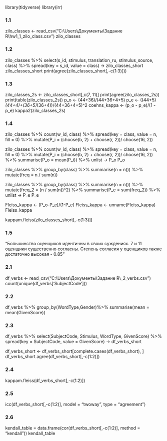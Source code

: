 library(tidyverse)
library(irr)


### 1.1
zilo_classes <- read_csv("C:\\Users\\Документы\\Задание R\\hw1_1_zilo_class.csv")
zilo_classes


### 1.2
zilo_classes %>% 
     select(s_id, stimulus, translation_ru, stimulus_source, class) %>% 
     spread(key = s_id, value = class) ->
     zilo_classes_short
zilo_classes_short
print(agree(zilo_classes_short[,-c(1:3)]))


### 1.3
zilo_classes_2s <- zilo_classes_short[,c(7, 11)]
print(agree(zilo_classes_2s))
print(table(zilo_classes_2s))
p_o <- (44+36)/(44+36+4+5)
p_e <- ((44+5)*(44+4)+(36+5)*(36+4))/(44+36+4+5)^2
coehns_kappa <- (p_o - p_e)/(1 - p_e)
kappa2(zilo_classes_2s)


### 1.4
zilo_classes %>% 
  count(w_id, class) %>% 
  spread(key = class, value = n, fill = 0) %>% 
  mutate(P_i = (choose(b, 2) + choose(r, 2))/ choose(16, 2))
  
zilo_classes %>% 
  count(w_id, class) %>% 
  spread(key = class, value = n, fill = 0) %>% 
  mutate(P_i = (choose(b, 2) + choose(r, 2))/ choose(16, 2)) %>% 
  summarise(P_o = mean(P_i)) %>% 
  unlist ->
  P_o
P_o
  
zilo_classes %>% 
  group_by(class) %>% 
  summarise(n = n()) %>% 
  mutate(freq = n / sum(n))
  
zilo_classes %>% 
  group_by(class) %>% 
  summarise(n = n()) %>% 
  mutate(freq_2 = (n / sum(n))^2) %>% 
  summarise(P_e = sum(freq_2)) %>% 
  unlist ->
  P_e
P_e

Fleiss_kappa <- (P_o-P_e)/(1-P_e)
Fleiss_kappa <- unname(Fleiss_kappa)
Fleiss_kappa

kappam.fleiss(zilo_classes_short[,-c(1:3)])


### 1.5
"Большинство оценщиков идентичны в своих суждениях. 7 и 11 оценщики существенно согласны. Степень согласия у оценщиков также достаточно высокая - 0.85"


### 2.1
df_verbs <- read_csv("C:\\Users\\Документы\\Задание R\\\hw1_2_verbs.csv")
count(unique(df_verbs['SubjectCode']))


### 2.2
df_verbs %>% 
      group_by(WordType,Gender)%>%
      summarise(mean = mean(GivenScore))
      

### 2.3
df_verbs %>% 
      select(SubjectCode, Stimulus, WordType, GivenScore) %>% 
      spread(key = SubjectCode, value = GivenScore) ->
      df_verbs_short


df_verbs_short <- df_verbs_short[complete.cases(df_verbs_short), ]
df_verbs_short
agree(df_verbs_short[,-c(1:2)])


### 2.4
kappam.fleiss(df_verbs_short[,-c(1:2)])


### 2.5
icc(df_verbs_short[,-c(1:2)], model = "twoway", type = "agreement")


### 2.6
kendall_table = data.frame(cor(df_verbs_short[,-c(1:2)], method = "kendall"))
kendall_table
      
